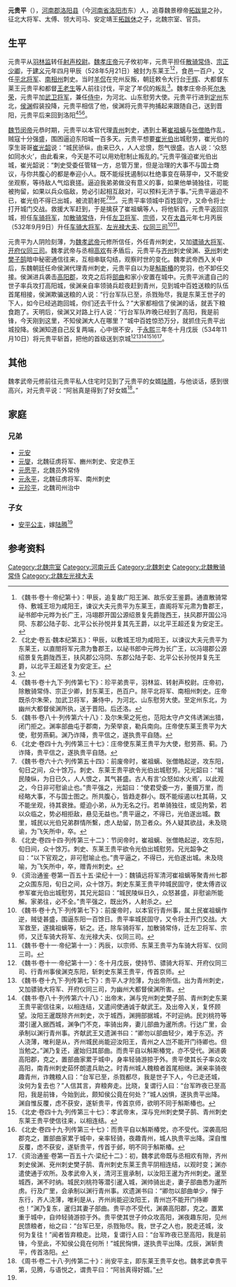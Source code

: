 '''元贵平'''（{{bd|5世紀|？| 534年|11月10日|catIdx=y}}），[[河南郡|河南郡]][[洛阳县|洛阳县]]（今[[河南省|河南省]][[洛阳市|洛阳市]]东）人，追尊魏景穆帝[[拓跋晃|拓跋晃]]之孙，征北大将军、太傅、领大司马、安定靖王[[拓跋休|拓跋休]]之子，北魏宗室、官员。

==生平==
元贵平从[[羽林监|羽林监]]转任[[射声校尉|射声校尉]]。[[魏孝庄帝|魏孝庄帝]]元子攸初年，元贵平担任[[散骑常侍|散骑常侍]]、[[宗正少卿|宗正少卿]]，于[[建义_(北魏)|建义]]元年四月甲辰（528年5月21日）被封为东莱王<ref>《魏书·卷十·帝纪第十》：甲辰，追复故广阳王渊、故乐安王鉴爵。通直散骑常侍、敷城王坦为咸阳王，谏议大夫元贵平为东莱王，直阁将军元肃为鲁郡王，祕书郎中元晔为长广王，冯翊郡开国公源绍景复先爵陇西王，扶风郡开国公冯冏、东郡公陆子彰、北平公长孙悦并复其先王爵，以北平王超还复为安定王。</ref><ref>《北史·卷五·魏本纪第五》：甲辰，以敷城王坦为咸阳王，以谏议大夫元贵平为东莱王，以直閤将军元肃为鲁郡王，以祕书郎中元晔为长广王，以冯翊郡公源绍景复先爵陇西王，扶风郡公冯冏、东郡公陆子彰、北平公长孙悦并复先王爵，以北平王超还复为安定王。</ref>，食邑一百户，又任[[平北将军|平北将军]]、[[南相州|南相州]]刺史。当时[[羊侃|羊侃]]在兖州反叛，朝廷敕令大行台[[于辉|于辉]]、大都督东莱王元贵平和都督[[王老生|王老生]]等人前往讨伐，平定了羊侃的叛乱<ref>{{Cite book|author=大同北朝艺术研究院|title=《北朝艺术研究院藏品图录》|location=北京|publisher=文物出版社|date=2016年5月|pages=16-17、93-95、118-119|isbn=978-7-5010-4630-0|accessdate=2016-11-12|language=zh-hans}}</ref>。魏孝庄帝杀死[[尔朱荣|尔朱荣]]，元贵平加[[武卫将军|武卫将军]]，兼任[[侍中|侍中]]，为河北、山东慰劳大使。元贵平行进到[[定州_(北魏)|定州]]东北，[[侯渊|侯渊]]假装投降，元贵平相信了他，侯渊将元贵平拘捕起来跟随自己，送到晋阳，元贵平后来回到洛阳<ref>《魏书·卷十九下·列传第七下》：珍平弟贵平，羽林监、转射声校尉。庄帝初，除散骑常侍、宗正少卿，封东莱王，邑百户。除平北将军、南相州刺史。庄帝既杀尔朱荣，加武卫将军，兼侍中，为河北、山东慰劳大使。至定州东北，为幽州大都督侯渊所执，送于晋阳。后还洛。</ref><ref>《魏书·卷八十·列传第六十八》：及尔朱荣之死也，范阳太守卢文伟诱渊出猎，闭门拒之。渊率部曲屯于郡南，为荣举哀，勒兵南向。庄帝使东莱王贵平为大使，慰劳燕蓟。渊乃诈降，贵平信之，遂执贵平自随。</ref><ref>《北史·卷四十九·列传第三十七》：庄帝使东莱王贵平为大使，慰劳燕、蓟。乃诈降，贵平信之，遂执贵平自随。</ref>。

[[魏节闵帝|魏节闵帝]]元恭时期，元贵平以本官代理[[青州_(311年-1131年)|青州]]刺史，遇到土著[[崔祖螭|崔祖螭]]与[[张僧皓|张僧皓]]作乱，贼寇十分强盛，围困逼迫东阳城一百多天。元贵平想要[[崔光伯|崔光伯]]出城慰劳，崔光伯的孪生哥哥[[崔光韶|崔光韶]]说：“城民骄纵，由来已久，人人忿恨，怨气很盛。古人说：‘众怒如同水火’，由此看来，今天是不可以用劝慰制止叛乱的。”元贵平强迫崔光伯出城，崔光韶说：“刺史受委任管辖一方，总管万里，但是治理的大事不与国士商议，与你共腹心的都是奉迎小人。既不能绥抚遏制以杜绝事变在萌芽中，又不能安坐观察，等待敌人气焰衰搓。逼迫我弟弟做没有意义的事，如果他单骑独往，可能被拘留，如果以兵众临敌，势必引起相互敌对，可以预料无济于事。”元贵平逼迫不已，崔光伯不得已出城，被流箭射死<ref>《魏书·卷六十六·列传第五十四》：前废帝时，崔祖螭、张僧皓起逆，攻东阳，旬日之间，众十馀万。刺史、东莱王贵平欲令光伯出城慰劳。兄光韶曰：“城民陵纵，为日已久，人人恨之，其气甚盛。古人有言‘众怒如水火焉’，以此观之，今日非可慰谕止也。”贵平强之，光韶曰：“使君受委一方，董摄万里，而经略大事，不与国士图之。所共腹心，皆趋走群小。既不能绥遏以杜其萌，又不能坐观，待其衰挫。蹙迫小弟，从为无名之行。若单骑独往，或见拘絷，若以众临之，势必相拒敌，悬见无益也。”贵平逼之，不得已，光伯遂出城。数里，城民以光伯兄弟群情所繫，虑人劫留，防卫者众。外人疑其欲战，未及晓谕，为飞矢所中，卒。</ref><ref>《北史·卷四十四·列传第三十二》：节闵帝时，崔祖螭、张僧皓起逆，攻东阳，旬日间，众十馀万。刺史、东莱王贵平欲令光伯出城慰劳。兄光韶争之曰：“以下官观之，非可慰喻止也。”贵平逼之，不得已，光伯遂出城。未及晓喻，为飞矢所中，卒，赠青州刺史。</ref><ref>《资治通鉴·卷第一百五十五·梁纪十一》：魏镇远将军清河崔祖螭等聚青州七郡之众围东阳，旬日之间，众十馀万。刺史东莱王贵平帅城民固守，使太傅咨议参军崔光伯出城慰劳，其兄光韶曰：“城民陵纵日久，众怒甚盛，非慰谕所能解。家弟往，必不全。”贵平强之，既出外，人射杀之。</ref>。元贵平率领城中百姓固守，又命令将士打开城门交战。救援大军赶到，于是擒获了崔祖螭等人，将他斩首。元贵平返回京城，担任[[车骑将军|车骑将军]]，加[[散骑常侍|散骑常侍]]，升任[[左卫将军|左卫将军]]、[[宗师|宗师]]，又在[[太昌|太昌]]元年七月丙辰（532年9月9日）升任[[车骑大将军|车骑大将军]]、[[左光禄大夫|左光禄大夫]]、[[仪同三司|仪同三司]]<ref>《魏书·卷十九下·列传第七下》：前废帝时，以本官行青州事，属土民崔祖螭作逆，贼徒甚盛，围逼东阳一百馀日。贵平率城民固守，又令将士开门交战。大军救至，遂擒祖螭等，斩之。还，除车骑将军，加散骑常侍，迁左卫将军、宗师，又迁车骑大将军、左光禄大夫、仪同三司。</ref><ref>《魏书·卷十一·帝纪第十一》：丙辰，以宗师、东莱王贵平为车骑大将军、仪同三司。</ref>。

元贵平为人阴险刻薄，为[[魏孝武帝|魏孝武帝]]元修所信任，外任青州刺史，又加[[骠骑大将军|骠骑大将军]]、[[开府仪同三司|开府仪同三司]]。魏孝武帝与丞相[[高欢|高欢]]有矛盾后，元贵平与[[齐州_(北魏)|齐州]]刺史侯渊、[[兖州_(古代)|兗州]]刺史[[樊子鹄|樊子鹄]]暗中秘密通信往来，互相串联勾结，观察时世的变化。魏孝武帝西入关中后，东魏朝廷任命侯渊代理青州刺史，元贵平自以为是[[斛斯椿|斛斯椿]]的党羽，也不卸任交接。侯渊进兵袭击[[高阳郡|高阳郡]]，攻克之后将[[部曲|部曲]]和家小安置在城中。元贵平派遣自己的世子率兵攻打高阳城，侯渊亲自率领骑兵趁夜赶到青州，见到城中百姓送粮的队伍首尾相接，侯渊欺骗送粮的人说：“行台军队已至，杀戮殆尽，我是东莱王世子的下人，如今已经逃跑回城，你们还去干什么？”大家都相信了侯渊的话，就丢下粮食跑了。天明后，侯渊又对路上行人说：“行台军队昨晚已经到了高阳，我是前锋，今天刚到这里，不知侯渊大人在哪里？”城中百姓惊恐万分，就抓住元贵平出城投降。侯渊知道自己反复两端，心中很不安，于[[永熙_(北魏)|永熙]]三年冬十月戊辰（534年11月10日）将元贵平斩首，把他的首级送到京城<ref>《魏书·卷十一·帝纪第十一》：冬十月戊辰，使持节、骠骑大将军、开府仪同三司、行青州事侯渊克东阳，斩刺史东莱王贵平，传首京师。</ref><ref>《魏书·卷十九下·列传第七下》：贵平人才险薄，为出帝所信。出为青州刺史，又加骠骑大将军、开府仪同三司，为幽州大都督侯渊所害。</ref><ref>《魏书·卷八十·列传第六十八》：出帝末，渊与兖州刺史樊子鹄、青州刺史东莱王贵平密信往来，以相连结，又遣间使通诚于献武王。及出帝入关，复怀顾望。汝阳王暹既除齐州刺史，次于城西，渊拥部据城，不时迎纳。民刘桃符等潜引暹入据西城，渊争门不克，率骑出奔，妻儿部曲为暹所虏。行达广里，会承制以渊行青州事。齐献武王又遗渊书曰：“卿勿以部曲轻少，难于东迈。齐人浇薄，唯利是从，齐州城民尚能迎汝阳王，青州之人岂不能开门待卿也。但当勉之。”渊乃复还，暹始归其部曲。而贵平自以斛斯椿党，亦不受代。渊进袭高阳郡，克之，置部曲家累于城中，身率轻骑游掠于外。贵平使其长子率众攻高阳，南青州刺史茹怀朗遣兵助之。时青州城人餽粮者首尾相继。渊亲率骑夜趣青州，诈餽粮人曰：“台军已至，杀戮都尽，我是世子下人，今已走还城，汝何为复去也？”人信其言，弃粮奔走。比晓，复谓行人曰：“台军昨夜已至高阳，我是前锋，今始到此，颇知侯公竟在何处？”城人凶惧，遂执贵平出降。渊自惟反覆，虑不获安，遂斩贵平，传首京师，欲明不同于斛斯椿也。</ref><ref>《北史·卷四十九·列传第三十七》：孝武帝末，深与兖州刺史樊子鹄、青州刺史东莱王贵平使信往来，以相连结。</ref><ref>《北史·卷四十九·列传第三十七》：而贵平自以斛斯椿党，亦不受代。深袭高阳郡克之，置部曲家累于城中，亲率轻骑，夜趣青州，城人执贵平出降。深自惟反覆，虑不获安，遂斩贵平，传首于邺，明不同于斛斯椿。</ref><ref>《资治通鉴·卷第一百五十六·梁纪十二》：初，魏孝武帝既与丞相欢有隙，齐州刺史侯渊、兗州刺史樊子鹄、青州刺史东莱王贵平阴相连结，以观时变；渊亦遣使通于欢所。及孝武帝入关，清河王亶承制，以汝阳王暹为齐州刺史。暹至城西，渊不时纳。城民刘桃符等潜引暹入城，渊帅骑出走，妻子部曲悉为暹所虏。行及广里，会承制以渊行青州事。欢遗渊书曰：“卿勿以部曲单少，惮于东行，齐人浇薄，唯利是从，齐州尚能迎汝阳王，青州岂不能开门待卿也！”渊乃复东，暹归其妻子部曲。贵平亦不受代，渊袭高阳郡，克之。置累重于城中，自帅轻骑游掠于外。贵平使其世子帅众攻高阳，渊夜趣东阳，见州民馈粮者，绐之曰：“台军已至，杀戮殆尽。我，世子之人也，脱走还城，汝何为复往！”闻者皆弃粮走。比晓，复谓行人曰：“台军昨夜已至高阳，我是前锋，今至此，不知侯公竟在何所！”城民恟惧，遂执贵平出降。戊辰，渊斩贵平，传首洛阳。</ref>。

==其他==
魏孝武帝元修前往元贵平私人住宅时见到了元贵平的女婿[[陆腾|陆腾]]，与他谈话，感到很高兴，对元贵平说：“阿翁真是得到了好女婿<ref name=autogenerated1>《周书·卷二十八·列传第二十》：尚安平主，即东莱王贵平女也。魏孝武幸贵平第，见腾，与语悦之，谓贵平曰：“阿翁真得好婿。”</ref>。”

==家庭==
===兄弟===
*[[元安|元安]]
*[[元燮|元燮]]，北魏征虏将军、豳州刺史、安定恭王
*[[元愿平|元愿平]]，北魏员外常侍
*[[元永平|元永平]]，北魏征虏将军、南州刺史
*[[元珍平|元珍平]]，北魏司州治中

===子女===
*[[安平公主_(北魏)|安平公主]]，嫁[[陆腾|陆腾]]<ref name=autogenerated1 />

==参考资料==
{{reflist}}

[[Category:北魏宗室|Category:北魏宗室]]
[[Category:河南元氏|Category:河南元氏]]
[[Category:北魏刺史|Category:北魏刺史]]
[[Category:北魏散骑常侍|Category:北魏散骑常侍]]
[[Category:北魏左光禄大夫|Category:北魏左光禄大夫]]